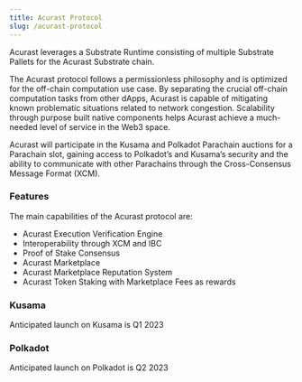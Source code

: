 ```yaml
---
title: Acurast Protocol
slug: /acurast-protocol
---
```


Acurast leverages a Substrate Runtime consisting of multiple Substrate Pallets for the Acurast Substrate chain.

The Acurast protocol follows a permissionless philosophy and is optimized for the off-chain computation use case. By separating the crucial off-chain computation tasks from other dApps, Acurast is capable of mitigating known problematic situations related to network congestion. Scalability through purpose built native components helps Acurast achieve a much-needed level of service in the Web3 space.

Acurast will participate in the Kusama and Polkadot Parachain auctions for a Parachain slot, gaining access to Polkadot’s and Kusama’s security and the ability to communicate with other Parachains through the Cross-Consensus Message Format (XCM).

### Features

The main capabilities of the Acurast protocol are:

- Acurast Execution Verification Engine
- Interoperability through XCM and IBC
- Proof of Stake Consensus
- Acurast Marketplace
- Acurast Marketplace Reputation System
- Acurast Token Staking with Marketplace Fees as rewards

### Kusama

Anticipated launch on Kusama is Q1 2023

### Polkadot

Anticipated launch on Polkadot is Q2 2023
